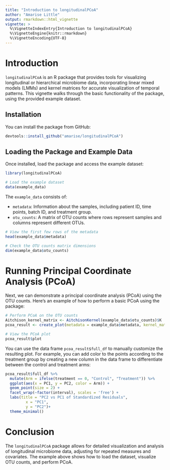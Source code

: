 ```yaml
---
title: "Introduction to longitudinalPCoA"
author: "Amarise Little"
output: rmarkdown::html_vignette
vignette: >
  %\VignetteIndexEntry{Introduction to longitudinalPCoA}
  %\VignetteEngine{knitr::rmarkdown}
  %\VignetteEncoding{UTF-8}
---
```


# Introduction

`longitudinalPCoA` is an R package that provides tools for visualizing longitudinal or hierarchical microbiome data, incorporating linear mixed models (LMMs) and kernel matrices for accurate visualization of temporal patterns. This vignette walks through the basic functionality of the package, using the provided example dataset.

## Installation

You can install the package from GitHub:

```r
devtools::install_github("amarise/longitudinalPCoA")
```

## Loading the Package and Example Data

Once installed, load the package and access the example dataset:

```r
library(longitudinalPCoA)

# Load the example dataset
data(example_data)
```

The `example_data` consists of:

- `metadata`: Information about the samples, including patient ID, time points, batch ID, and treatment group.
- `otu_counts`: A matrix of OTU counts where rows represent samples and columns represent different OTUs.

```r
# View the first few rows of the metadata
head(example_data$metadata)

# Check the OTU counts matrix dimensions
dim(example_data$otu_counts)
```

# Running Principal Coordinate Analysis (PCoA)

Next, we can demonstrate a principal coordinate analysis (PCoA) using the OTU counts. Here’s an example of how to perform a basic PCoA using the package:

```r
# Perform PCoA on the OTU counts
Aitchison_kernel_matrix <- AitchisonKernel(example_data$otu_counts)$K
pcoa_result <- create_plot(metadata = example_data$metadata, kernel_matrix = Aitchison_kernel_matrix, retain_prop = 0.9, covariates = c("batch"), breaks = 4)

# View the PCoA plot
pcoa_result$plot 
```

You can use the data frame `pcoa_result$full_df` to manually customize the resulting plot. For example, you can add color to the points according to the treatment group by creating a new column in the data frame to differentiate between the control and treatment arms:

```r
pcoa_result$full_df %>% 
  mutate(Arm = ifelse(treatment == 0, "Control", "Treatment")) %>% 
  ggplot(aes(x = PC1, y = PC2, color = Arm)) +
  geom_point(size = 2) +
  facet_wrap(~factor(interval), scales = 'free') +
  labs(title = "PC2 vs PC1 of Standardized Residuals",
         x = "PC1",
         y = "PC2")+
  theme_minimal()
```


# Conclusion

The `longitudinalPCoA` package allows for detailed visualization and analysis of longitudinal microbiome data, adjusting for repeated measures and covariates. The example above shows how to load the dataset, visualize OTU counts, and perform PCoA.
